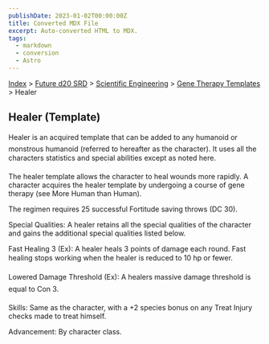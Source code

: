 ```yaml
---
publishDate: 2023-01-02T00:00:00Z
title: Converted MDX File
excerpt: Auto-converted HTML to MDX.
tags:
  - markdown
  - conversion
  - Astro
---
```






[Index](-index) > [Future d20 SRD](future-d20-srd-index) > [Scientific Engineering](future-d20-srd-scientific-engineering-index) > [Gene Therapy Templates](future-d20-srd-scientific-engineering-gene-therapy-templates-index) > Healer




## Healer (Template)


Healer is an acquired template that can be added to any humanoid or monstrous humanoid (referred to hereafter as the character). It uses all the characters statistics and special abilities except as noted here.


The healer template allows the character to heal wounds more rapidly. A character acquires the healer template by undergoing a course of gene therapy (see More Human than Human).


The regimen requires 25 successful Fortitude saving throws (DC 30).


Special Qualities: A healer retains all the special qualities of the character and gains the additional special qualities listed below.


Fast Healing 3 (Ex): A healer heals 3 points of damage each round. Fast healing stops working when the healer is reduced to 10 hp or fewer.


Lowered Damage Threshold (Ex): A healers massive damage threshold is equal to Con 3.


Skills: Same as the character, with a +2 species bonus on any Treat Injury checks made to treat himself.


Advancement: By character class.



